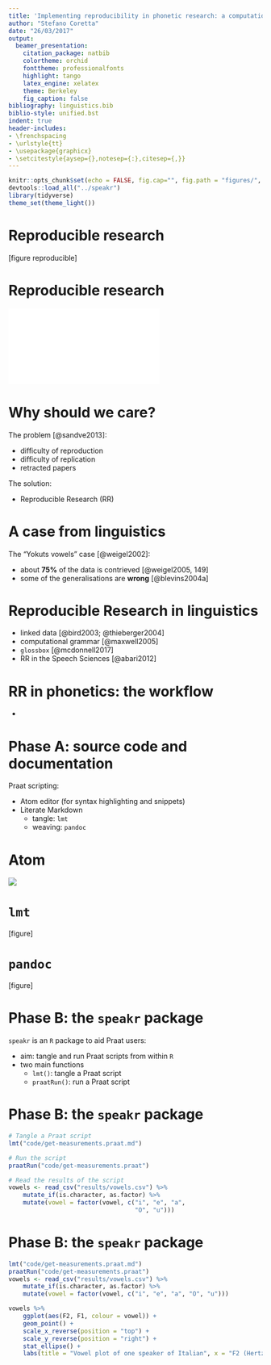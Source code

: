 ```yaml
---
title: 'Implementing reproducibility in phonetic research: a computational workflow'
author: "Stefano Coretta"
date: "26/03/2017"
output: 
  beamer_presentation: 
    citation_package: natbib
    colortheme: orchid
    fonttheme: professionalfonts
    highlight: tango
    latex_engine: xelatex
    theme: Berkeley
    fig_caption: false
bibliography: linguistics.bib
biblio-style: unified.bst
indent: true
header-includes:
- \frenchspacing
- \urlstyle{tt}
- \usepackage{graphicx}
- \setcitestyle{aysep={},notesep={:},citesep={,}}
---
```


```r
knitr::opts_chunk$set(echo = FALSE, fig.cap="", fig.path = "figures/", fig.align = "center")
devtools::load_all("../speakr")
library(tidyverse)
theme_set(theme_light())
```

# Reproducible research

[figure reproducible]

# Reproducible research

![](figures/replicability.pdf)

# Why should we care?

The problem [@sandve2013]:

- difficulty of reproduction
- difficulty of replication
- retracted papers

The solution:

- Reproducible Research (RR)

# A case from linguistics

The "Yokuts vowels" case [@weigel2002]:

- about **75%** of the data is contrieved [@weigel2005, 149]
- some of the generalisations are **wrong** [@blevins2004a]

# Reproducible Research in linguistics

- linked data [@bird2003; @thieberger2004]
- computational grammar [@maxwell2005]
- `glossbox` [@mcdonnell2017]
- RR in the Speech Sciences [@abari2012]

# RR in phonetics: the workflow

- 

# Phase A: source code and documentation

Praat scripting:

- Atom editor (for syntax highlighting and snippets)
- Literate Markdown
    - tangle: `lmt`
    - weaving: `pandoc`

# Atom

![](figures/atom.png)

# `lmt`

[figure]

# `pandoc`

[figure]

# Phase B: the `speakr` package

`speakr` is an `R` package to aid Praat users:

- aim: tangle and run Praat scripts from within `R`
- two main functions
    - `lmt()`: tangle a Praat script
    - `praatRun()`: run a Praat script

# Phase B: the `speakr` package

```r
# Tangle a Praat script
lmt("code/get-measurements.praat.md")

# Run the script
praatRun("code/get-measurements.praat")

# Read the results of the script
vowels <- read_csv("results/vowels.csv") %>%
    mutate_if(is.character, as.factor) %>%
    mutate(vowel = factor(vowel, c("i", "e", "a",
                                   "O", "u")))
```

# Phase B: the `speakr` package

```r
lmt("code/get-measurements.praat.md")
praatRun("code/get-measurements.praat")
vowels <- read_csv("results/vowels.csv") %>%
    mutate_if(is.character, as.factor) %>%
    mutate(vowel = factor(vowel, c("i", "e", "a", "O", "u")))
```

```r
vowels %>%
    ggplot(aes(F2, F1, colour = vowel)) +
    geom_point() +
    scale_x_reverse(position = "top") +
    scale_y_reverse(position = "right") +
    stat_ellipse() +
    labs(title = "Vowel plot of one speaker of Italian", x = "F2 (Hertz)", y = "F1 (Hertz)")
```

